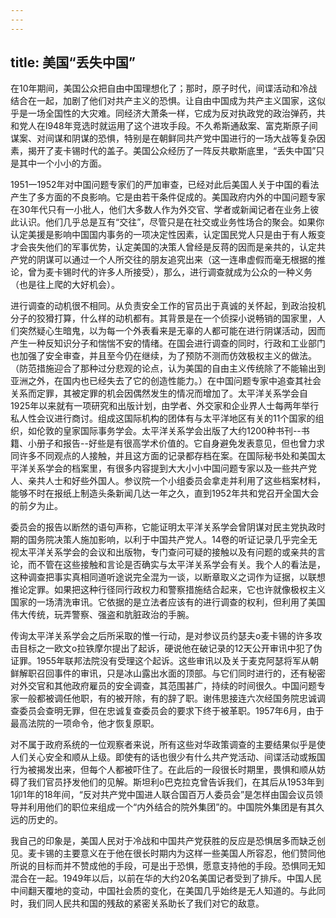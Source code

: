 ```yaml
---
---
---
```

title: 美国“丢失中国”
---



在10年期间，美国公众把自由中国理想化了；那时，原子时代，间谍活动和冷战结合在一起，加剧了他们对共产主义的恐惧。让自由中国成为共产主义国家，这似乎是一场全国性的大灾难。同经济大萧条一样，它成为反对执政党的政治弹药，共和党人在l948年竞选时就运用了这个进攻手段。不久希斯通敌案、富克斯原子间谋案、对间谋和阴谋的恐惧，特别是在朝鲜同共产党中国进行的一场大战等复杂因素，揭开了麦卡锡时代的盖子。美国公众经历了一阵反共歇斯底里，“丢失中国”只是其中一个小小的方面。

1951一1952年对中国问题专家们的严加审查，已经对此后美国人关于中国的看法产生了多方面的不良影响。它是由若干条件促成的。美国政府内外的中国问题专家在30年代只有一小批人，他们大多数人作为外交官、学者或新闻记者在业务上彼此认识。他们几乎总是互有“交往”，尽管只是在社交或业务性场合的聚会。如果你认定美援是影响中国国内事务的一项决定性因素，认定国民党人只是由于有人叛变才会丧失他们的军事优势，认定美国的决策人曾经是反蒋的因而是亲共的，认定共产党的阴谋可以通过一个人所交往的朋友追究出来（这一连串虚假而毫无根据的推论，曾为麦卡锡时代的许多人所接受），那么，进行调查就成为公众的一种义务（也是往上爬的大好机会）。

进行调查的动机很不相同。从负责安全工作的官员出于真诚的关怀起，到政治投机分子的狡猾打算，什么样的动机都有。其背景是在一个侦探小说畅销的国家里，人们突然疑心生暗鬼，以为每一个外表看来是无辜的人都可能在进行阴谋活动，因而产生一种反知识分子和惴惴不安的情绪。在国会进行调查的同时，行政和工业部门也加强了安全审查，并且至今仍在继续，为了预防不测而仿效极权主义的做法。（防范措施迎合了那种过分悲观的论点，认为美国的自由主义传统除了不能输出到亚洲之外，在国内也已经失去了它的创造性能力。）在中国问题专家中追查其社会关系而定罪，其被定罪的机会因偶然发生的情况而增加了。太平洋关系学会自1925年以来就有一项研究和出版计划，由学者、外交家和企业界人士每两年举行私人性会议进行商讨。组成这国际机构的团体有与太平洋地区有关的11个国家的组织，如伦敦的皇家国际事务学会。太平洋关系学会出版了大约1200种书刊--书籍、小册子和报告--好些是有很高学术价值的。它自身避免发表意见，但也曾力求同许多不同观点的人接触，并且这方面的记录都存档在案。在国际秘书处和美国太平洋关系学会的档案里，有很多内容提到大大小小中国问题专家以及一些共产党人、亲共人士和好些外国人。参议院一个小组委员会拿走并利用了这些档案材料，能够不时在报纸上制造头条新闻几达一年之久，直到1952年共和党召开全国大会的前夕为止。

委员会的报告以断然的语句声称，它能证明太平洋关系学会曾阴谋对民主党执政时期的国务院决策人施加影响，以利于中国共产党人。14卷的听证记录几乎完全无视太平洋关系学会的会议和出版物，专门查问可疑的接触以及有问题的或亲共的言论，而不管在这些接触和言论是否确实与太平洋关系学会有关。我个人的看法是，这种调查把事实真相同道听途说完全混为一谈，以断章取义之词作为证据，以联想推论定罪。如果把这种行径同行政权力和警察措施结合起来，它也许就像极权主义国家的一场清洗审讯。它依据的是立法者应该有的进行调查的权利，但利用了美国伟大传统，玩弄警察、强盗和肮脏政治的手腕。

传询太平洋关系学会之后所采取的惟一行动，是对参议员约瑟夫o麦卡锡的许多攻击目标之一欧文o拉铁摩尔提出了起诉，硬说他在破记录的12天公开审讯中犯了伪证罪。1955年联邦法院没有受理这个起诉。这些审讯以及关于麦克阿瑟将军从朝鲜解职召回事件的审讯，只是冰山露出水面的顶部。与它们同时进行的，还有秘密对外交官和其他政府雇员的安全调查，其范围甚广，持续的时间很久。中国问题专家一般都被调任他职，有的被开除，有的辞了职。谢伟思接连六次经国务院忠诚调查委员会查明无罪，但在忠诚复查委员会的要求下终于被革职。1957年6月，由于最高法院的一项命令，他才恢复原职。

对不属于政府系统的一位观察者来说，所有这些对华政策调查的主要结果似乎是使人们关心安全和顺从上级。即使有的话也很少有什么共产党活动、间谍活动或叛国行为被揭发出来，但每个人都被吓住了。在此后的一段很长时期里，畏惧和顺从妨碍了我们官员抒发他们的见解。斯坦利o巴克拉克曾告诉我们，在其后从1953年到1卯1年的18年间，“反对共产党中国进人联合国百万人委员会”是怎样由国会议员领导并利用他们的职位来组成一个“内外结合的院外集团”的。中国院外集团是有其久远的历史的。

我自己的印象是，美国人民对于冷战和中国共产党获胜的反应是恐惧居多而缺乏创见。麦卡锡的主要意义在于他在很长时期内为这样一些美国人所容忍，他们赞同他所说的目标而并不赞成他的手段，可是出于恐惧，愿意支持他的手段。恐惧同无知混合在一起。1949年以后，以前在华的大约20名美国记者受到了排斥。中国人民中间翻天覆地的变动，中国社会质的变化，在美国几乎始终是无人知道的。与此同时，我们同人民共和国的残敌的紧密关系助长了我们对它的敌意。